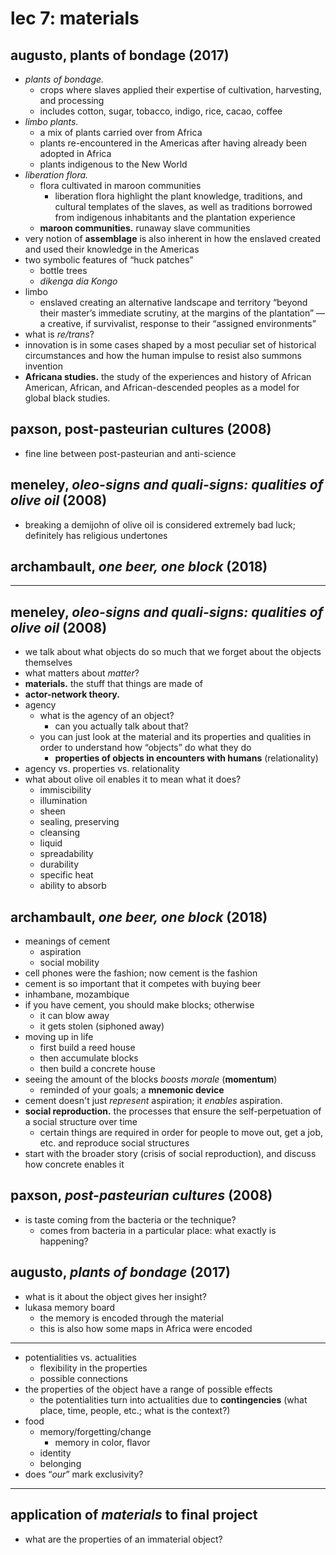 # lec 7: materials

## augusto, plants of bondage (2017)
- _plants of bondage._
    - crops where slaves applied their expertise of cultivation, harvesting, and processing
    - includes cotton, sugar, tobacco, indigo, rice, cacao, coffee
- _limbo plants._
    - a mix of plants carried over from Africa
    - plants re-encountered in the Americas after having already been adopted in Africa
    - plants indigenous to the New World
- _liberation flora._
    - flora cultivated in maroon communities
        - liberation flora highlight the plant knowledge, traditions, and cultural templates of the slaves, as well as traditions borrowed from indigenous inhabitants and the plantation experience
    - **maroon communities.** runaway slave communities
- very notion of **assemblage** is also inherent in how the enslaved created and used their knowledge in the Americas
- two symbolic features of &ldquo;huck patches&rdquo;
    - bottle trees
    - _dikenga dia Kongo_
- limbo
    - enslaved creating an alternative landscape and territory &ldquo;beyond their master’s immediate scrutiny, at the margins of the plantation&rdquo; &mdash; a creative, if survivalist, response to their &ldquo;assigned environments&rdquo;
- what is _re/trans_?
- innovation is in some cases shaped by a most peculiar set of historical circumstances and how the human impulse to resist also summons invention
- **Africana studies.** the study of the experiences and history of African American, African, and African-descended peoples as a model for global black studies.

## paxson, post-pasteurian cultures (2008)
- fine line between post-pasteurian and anti-science

## meneley, _oleo-signs and quali-signs: qualities of olive oil_ (2008)
- breaking a demijohn of olive oil is considered extremely bad luck; definitely has religious undertones

## archambault, _one beer, one block_ (2018)

---

## meneley, _oleo-signs and quali-signs: qualities of olive oil_ (2008)
- we talk about what objects do so much that we forget about the objects themselves
- what matters about _matter_?
- **materials.** the stuff that things are made of
- **actor-network theory.**
- agency
    - what is the agency of an object?
        - can you actually talk about that?
    - you can just look at the material and its properties and qualities in order to understand how &ldquo;objects&rdquo; do what they do
        - **properties of objects in encounters with humans** (relationality)
- agency vs. properties vs. relationality
- what about olive oil enables it to mean what it does?
    - immiscibility
    - illumination
    - sheen
    - sealing, preserving
    - cleansing
    - liquid
    - spreadability
    - durability
    - specific heat
    - ability to absorb

## archambault, _one beer, one block_ (2018)
- meanings of cement
    - aspiration
    - social mobility
- cell phones were the fashion; now cement is the fashion
- cement is so important that it competes with buying beer
- inhambane, mozambique
- if you have cement, you should make blocks; otherwise
    - it can blow away
    - it gets stolen (siphoned away)
- moving up in life
    - first build a reed house
    - then accumulate blocks
    - then build a concrete house
- seeing the amount of the blocks _boosts morale_ (**momentum**)
    - reminded of your goals; a **mnemonic device**
- cement doesn't just _represent_ aspiration; it _enables_ aspiration.
- **social reproduction.** the processes that ensure the self-perpetuation of a social structure over time
    - certain things are required in order for people to move out, get a job, etc. and reproduce social structures
- start with the broader story (crisis of social reproduction), and discuss how concrete enables it

## paxson, _post-pasteurian cultures_ (2008)
- is taste coming from the bacteria or the technique?
    - comes from bacteria in a particular place: what exactly is happening?

## augusto, _plants of bondage_ (2017)
- what is it about the object gives her insight?
- lukasa memory board
    - the memory is encoded through the material
    - this is also how some maps in Africa were encoded

---

- potentialities vs. actualities
    - flexibility in the properties
    - possible connections
- the properties of the object have a range of possible effects
    - the potentialities turn into actualities due to **contingencies** (what place, time, people, etc.; what is the context?)
- food
    - memory/forgetting/change
        - memory in color, flavor
    - identity
    - belonging
- does &ldquo;_our_&rdquo; mark exclusivity?

---

## application of _materials_ to final project
- what are the properties of an immaterial object?